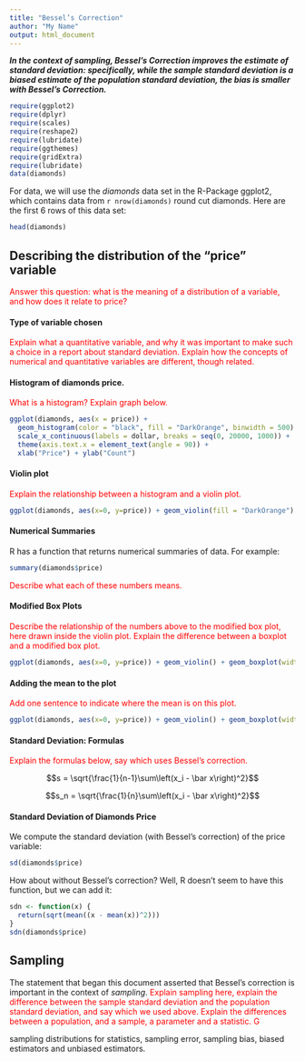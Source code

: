 ```yaml
---
title: "Bessel’s Correction"
author: "My Name"
output: html_document
---
```


_**In the context of sampling, Bessel's Correction improves the estimate of standard deviation: specifically, while the sample standard deviation is a biased estimate of the population standard deviation, the bias is smaller with Bessel's Correction.**_

```r
require(ggplot2)
require(dplyr)
require(scales)
require(reshape2)
require(lubridate)
require(ggthemes)
require(gridExtra)
require(lubridate)
data(diamonds)
```

For data, we will use the _diamonds_ data set in the R-Package ggplot2, which contains data from `r nrow(diamonds)` round cut diamonds. Here are the first 6 rows of this data set:
```r
head(diamonds)
```
## Describing the distribution of the "price" variable

<span style="color:red">Answer this question: what is the meaning of a distribution of a variable, and how does it relate to price?</span> 

#### Type of variable chosen

<span style="color:red">Explain what a quantitative variable, and why it was important to make such a choice in a report about standard deviation.  Explain how the concepts of numerical and quantitative variables are different, though related.</span> 

#### Histogram of diamonds price.

<span style="color:red">What is a histogram?  Explain graph below.</span> 

```r
ggplot(diamonds, aes(x = price)) + 
  geom_histogram(color = "black", fill = "DarkOrange", binwidth = 500) + 
  scale_x_continuous(labels = dollar, breaks = seq(0, 20000, 1000)) + 
  theme(axis.text.x = element_text(angle = 90)) + 
  xlab("Price") + ylab("Count")
```

#### Violin plot

<span style="color:red">Explain the relationship between a histogram and a violin plot.</span> 

```r
ggplot(diamonds, aes(x=0, y=price)) + geom_violin(fill = "DarkOrange") + xlab("") + theme(axis.text.x=element_blank())
```

#### Numerical Summaries

R has a function that returns numerical summaries of data.  For example:

```r
summary(diamonds$price)
```

<span style="color:red">Describe what each of these numbers means.</span> 

#### Modified Box Plots
<span style="color:red">Describe the relationship of the numbers above to the modified box plot, here drawn inside the violin plot.  Explain the difference between a boxplot and a modified box plot. </span> 

```r
ggplot(diamonds, aes(x=0, y=price)) + geom_violin() + geom_boxplot(width=0.1, fill = "DarkOrange") + xlab("") + theme(axis.text.x=element_blank())
```

#### Adding the mean to the plot
<span style="color:red">Add one sentence to indicate where the mean is on this plot.</span> 

```r
ggplot(diamonds, aes(x=0, y=price)) + geom_violin() + geom_boxplot(width=0.1) + xlab("") + theme(axis.text.x=element_blank()) + stat_summary(fun.y=mean, geom="point", size=2, color="red")
```

#### Standard Deviation: Formulas

<span style="color:red">Explain the formulas below, say which uses Bessel's correction.</span> 

$$s = \sqrt{\frac{1}{n-1}\sum\left(x_i - \bar x\right)^2}$$

$$s_n = \sqrt{\frac{1}{n}\sum\left(x_i - \bar x\right)^2}$$

#### Standard Deviation of Diamonds Price
We compute the standard deviation (with Bessel's correction) of the price variable:

```r
sd(diamonds$price)
```

How about without Bessel's correction?  Well, R doesn't seem to have this function, but we can add it:

```r
sdn <- function(x) {
  return(sqrt(mean((x - mean(x))^2)))
}
sdn(diamonds$price)
```

## Sampling

The statement that began this document asserted that Bessel's correction is important in the context of _sampling_. <span style="color:red">Explain sampling here, explain the difference between the sample standard deviation and the population standard deviation, and say which we used above.  Explain the differences between a population, and a sample, a parameter and a statistic.  G</span>

sampling distributions for statistics, sampling error, sampling bias, biased estimators and unbiased estimators.
